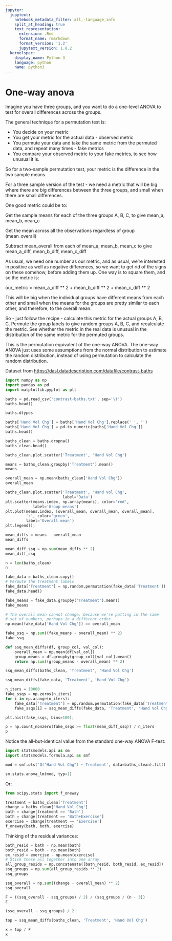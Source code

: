 ```yaml
---
jupyter:
  jupytext:
    notebook_metadata_filter: all,-language_info
    split_at_heading: true
    text_representation:
      extension: .Rmd
      format_name: rmarkdown
      format_version: '1.2'
      jupytext_version: 1.8.2
  kernelspec:
    display_name: Python 3
    language: python
    name: python3
---
```


# One-way anova


Imagine you have three
groups, and you want to do a one-level ANOVA to test for overall
differences across the groups.

The general technique for a permutation test is:

* You decide on your metric
* You get your metric for the actual data - observed metric
* You permute your data and take the same metric from the permuted
data, and repeat many times - fake metrics
* You compare your observed metric to your fake metrics, to see how
unusual it is.

So for a two-sample permutation test, your metric is the difference in
the two sample means.

For a three sample version of the test - we need a metric that will be
big where there are big differences between the three groups, and
small when there are small differences.

One good metric could be to:

Get the sample means for each of the three groups A, B, C, to give
mean_a, mean_b, nean_c

Get the mean across all the observations regardless of group (mean_overall)

Subtract mean_overall from each of mean_a, mean_b, mean_c to give
mean_a_diff, mean_b_diff, mean_c_diff

As usual, we need one number as our metric, and as usual, we're
interested in positive as well as negative differences, so we want to
get rid of the signs on these somehow, before adding them up.  One way
is to square them, and so the metric is:

our_metric = mean_a_diff ** 2 + mean_b_diff ** 2 + mean_c_diff ** 2

This will be big when the individual groups have different means from
each other and small when the means for the groups are pretty similar
to each other, and therefore, to the overall mean.

So - just follow the recipe - calculate this metric for the actual
groups A, B, C.   Permute the group labels to give random groups A, B,
C, and recalculate the metric.   See whether the metric in the real
data is unusual in the distribution of the same metric for the
permuted groups.

This is the permutation equivalent of the one-way ANOVA.   The one-way
ANOVA just uses some assumptions from the normal distribution to
estimate the random distribution, instead of using permutation to
calculate the random distribution.



Dataset from <https://dasl.datadescription.com/datafile/contrast-baths>

```python
import numpy as np
import pandas as pd
import matplotlib.pyplot as plt
```

```python
baths = pd.read_csv('contrast-baths.txt', sep='\t')
baths.head()
```

```python
baths.dtypes
```

```python
baths['Hand Vol Chg'] = baths['Hand Vol Chg'].replace(' ', '')
baths['Hand Vol Chg'] = pd.to_numeric(baths['Hand Vol Chg'])
baths.head()
```

```python
baths_clean = baths.dropna()
baths_clean.head()
```

```python
baths_clean.plot.scatter('Treatment', 'Hand Vol Chg')
```

```python
means = baths_clean.groupby('Treatment').mean()
means
```

```python
overall_mean = np.mean(baths_clean['Hand Vol Chg'])
overall_mean
```

```python
baths_clean.plot.scatter('Treatment', 'Hand Vol Chg',
                         label='Data')
plt.scatter(means.index, np.array(means), color='red',
            label='Group means')
plt.plot(means.index, [overall_mean, overall_mean, overall_mean],
         ':', color='green',
         label='Overall mean')
plt.legend();
```

```python
mean_diffs = means - overall_mean
mean_diffs
```

```python
mean_diff_ssq = np.sum(mean_diffs ** 2)
mean_diff_ssq
```

```python
n = len(baths_clean)
n
```

```python
fake_data = baths_clean.copy()
# Permute the treatment labels
fake_data['Treatment'] = np.random.permutation(fake_data['Treatment'])
fake_data.head()
```

```python
fake_means = fake_data.groupby('Treatment').mean()
fake_means
```

```python
# The overall mean cannot change, because we're putting in the same
# set of numbers, perhaps in a different order.
np.mean(fake_data['Hand Vol Chg']) == overall_mean
```

```python
fake_ssq = np.sum((fake_means - overall_mean) ** 2)
fake_ssq
```

```python
def ssq_mean_diffs(df, group_col, val_col):
    overall_mean = np.mean(df[val_col])
    group_means = df.groupby(group_col)[val_col].mean()
    return np.sum((group_means - overall_mean) ** 2)
```

```python
ssq_mean_diffs(baths_clean, 'Treatment', 'Hand Vol Chg')
```

```python
ssq_mean_diffs(fake_data, 'Treatment', 'Hand Vol Chg')
```

```python
n_iters = 10000
fake_ssqs = np.zeros(n_iters)
for i in np.arange(n_iters):
    fake_data['Treatment'] = np.random.permutation(fake_data['Treatment'])
    fake_ssqs[i] = ssq_mean_diffs(fake_data, 'Treatment', 'Hand Vol Chg')
```

```python
plt.hist(fake_ssqs, bins=100);
```

```python
p = np.count_nonzero(fake_ssqs >= float(mean_diff_ssq)) / n_iters
p
```

Notice the all-but-identical value from the standard one-way ANOVA F-test:

```python
import statsmodels.api as sm
import statsmodels.formula.api as smf

mod = smf.ols('Q("Hand Vol Chg") ~ Treatment', data=baths_clean).fit()

sm.stats.anova_lm(mod, typ=1) 
```

Or:

```python
from scipy.stats import f_oneway
```

```python
treatment = baths_clean['Treatment']
change = baths_clean['Hand Vol Chg']
bath = change[treatment == 'Bath']
both = change[treatment == 'Bath+Exercise']
exercise = change[treatment == 'Exercise']
f_oneway(bath, both, exercise)
```

Thinking of the residual variances:

```python
bath_resid = bath - np.mean(bath)
both_resid = both - np.mean(both)
ex_resid = exercise - np.mean(exercise)
# Stick these all together into one array
all_group_resids = np.concatenate([bath_resid, both_resid, ex_resid])
ssq_groups = np.sum(all_group_resids ** 2)
ssq_groups
```

```python
ssq_overall = np.sum((change - overall_mean) ** 2)
ssq_overall
```

```python
F = ((ssq_overall - ssq_groups) / 2) / (ssq_groups / (n - 3))
F
```

```python
(ssq_overall - ssq_groups) / 2 
```

```python
top = ssq_mean_diffs(baths_clean, 'Treatment', 'Hand Vol Chg')
```

```python
x = top / F
x
```

```python

```

```python

```
